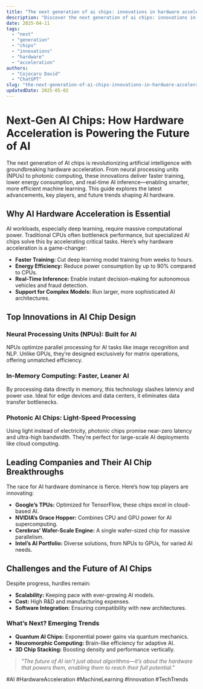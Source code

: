 ```yaml
---
title: "The next generation of ai chips: innovations in hardware acceleration"
description: "Discover the next generation of ai chips: innovations in hardware acceleration with this in-depth guide, providing actionable insights and practical tips to boost your knowledge and results."
date: 2025-04-11
tags:
  - "next"
  - "generation"
  - "chips"
  - "innovations"
  - "hardware"
  - "acceleration"
authors:
  - "Cojocaru David"
  - "ChatGPT"
slug: "the-next-generation-of-ai-chips-innovations-in-hardware-acceleration"
updatedDate: 2025-05-02
---
```

# Next-Gen AI Chips: How Hardware Acceleration is Powering the Future of AI  

The next generation of AI chips is revolutionizing artificial intelligence with groundbreaking hardware acceleration. From neural processing units (NPUs) to photonic computing, these innovations deliver faster training, lower energy consumption, and real-time AI inference—enabling smarter, more efficient machine learning. This guide explores the latest advancements, key players, and future trends shaping AI hardware.  

## Why AI Hardware Acceleration is Essential  

AI workloads, especially deep learning, require massive computational power. Traditional CPUs often bottleneck performance, but specialized AI chips solve this by accelerating critical tasks. Here’s why hardware acceleration is a game-changer:  

- **Faster Training:** Cut deep learning model training from weeks to hours.  
- **Energy Efficiency:** Reduce power consumption by up to 90% compared to CPUs.  
- **Real-Time Inference:** Enable instant decision-making for autonomous vehicles and fraud detection.  
- **Support for Complex Models:** Run larger, more sophisticated AI architectures.  

## Top Innovations in AI Chip Design  

### Neural Processing Units (NPUs): Built for AI  

NPUs optimize parallel processing for AI tasks like image recognition and NLP. Unlike GPUs, they’re designed exclusively for matrix operations, offering unmatched efficiency.  

### In-Memory Computing: Faster, Leaner AI  

By processing data directly in memory, this technology slashes latency and power use. Ideal for edge devices and data centers, it eliminates data transfer bottlenecks.  

### Photonic AI Chips: Light-Speed Processing  

Using light instead of electricity, photonic chips promise near-zero latency and ultra-high bandwidth. They’re perfect for large-scale AI deployments like cloud computing.  

## Leading Companies and Their AI Chip Breakthroughs  

The race for AI hardware dominance is fierce. Here’s how top players are innovating:  

- **Google’s TPUs:** Optimized for TensorFlow, these chips excel in cloud-based AI.  
- **NVIDIA’s Grace Hopper:** Combines CPU and GPU power for AI supercomputing.  
- **Cerebras’ Wafer-Scale Engine:** A single wafer-sized chip for massive parallelism.  
- **Intel’s AI Portfolio:** Diverse solutions, from NPUs to GPUs, for varied AI needs.  

## Challenges and the Future of AI Chips  

Despite progress, hurdles remain:  

- **Scalability:** Keeping pace with ever-growing AI models.  
- **Cost:** High R&D and manufacturing expenses.  
- **Software Integration:** Ensuring compatibility with new architectures.  

### What’s Next? Emerging Trends  

- **Quantum AI Chips:** Exponential power gains via quantum mechanics.  
- **Neuromorphic Computing:** Brain-like efficiency for adaptive AI.  
- **3D Chip Stacking:** Boosting density and performance vertically.  

> *"The future of AI isn’t just about algorithms—it’s about the hardware that powers them, enabling them to reach their full potential."*  

#AI #HardwareAcceleration #MachineLearning #Innovation #TechTrends  